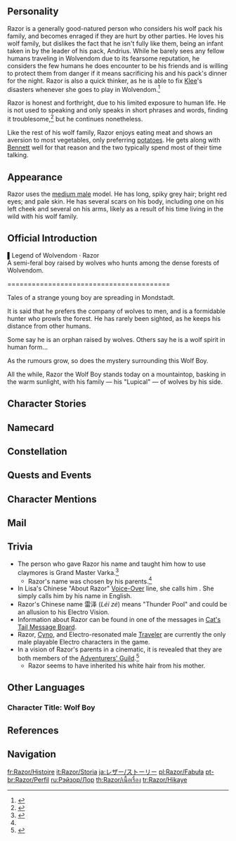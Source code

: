 {{CharacterTabs}}
{{Quote|Some say he is an orphan raised by wolves. Others say he is a wolf spirit in human form.<br />He is most at home in the wild, fighting with claw and thunder.<br />To this day the wolf boy can be found prowling the forest, where he and his wolf pack hunt to survive using nothing more than their animal instincts.|Description from the Official Website<ref>Official ''Genshin Impact'' Website: [https://genshin.hoyoverse.com/en/character/mondstadt?char=6 Razor]</ref>}}

==Personality==
{{Quote|A boy who lives among the wolves in Wolvendom of Mondstadt, away from human civilization. As agile as lightning.|In-game character attributes and profile page text}}
Razor is a generally good-natured person who considers his wolf pack his family, and becomes enraged if they are hurt by other parties. He loves his wolf family, but dislikes the fact that he isn't fully like them, being an infant taken in by the leader of his pack, Andrius. While he barely sees any fellow humans traveling in Wolvendom due to its fearsome reputation, he considers the few humans he does encounter to be his friends and is willing to protect them from danger if it means sacrificing his and his pack's dinner for the night. Razor is also a quick thinker, as he is able to fix [[Klee]]'s disasters whenever she goes to play in Wolvendom.<ref>{{Ref/VO|Klee|About Razor}}</ref>

Razor is honest and forthright, due to his limited exposure to human life. He is not used to speaking and only speaks in short phrases and words, finding it troublesome,<ref>{{Ref/VO|Razor|Razor's Troubles}}</ref> but he continues nonetheless.

Like the rest of his wolf family, Razor enjoys eating meat and shows an aversion to most vegetables, only preferring [[potato]]es. He gets along with [[Bennett]] well for that reason and the two typically spend most of their time talking.

==Appearance==
{{See also|Wild Sprint}}
<!-- Keep appearance section short and concise. Limit to 3-4 sentences. Outfits should be described on the outfit pages. -->
Razor uses the [[:Category:Medium Male Characters|medium male]] model. He has long, spiky grey hair; bright red eyes; and pale skin. He has several scars on his body, including one on his left cheek and several on his arms, likely as a result of his time living in the wild with his wolf family.

==Official Introduction==
{{Official Introduction
|title = A semi-feral boy raised by wolves who hunts among the dense forests of Wolvendom.
|link = https://www.facebook.com/Genshinimpact/posts/518257822357746
|character = Razor}}
{{Quote|F-r-i-e-n-d.|Razor's first word in a human language, taught to him by Grand Master [[Varka]]<ref>Official Genshin Impact Facebook, [https://www.facebook.com/Genshinimpact/posts/520979302085598 Razor's Introduction]</ref>}}
▌Legend of Wolvendom · Razor<br />
A semi-feral boy raised by wolves who hunts among the dense forests of Wolvendom.

<nowiki>========================================</nowiki>

Tales of a strange young boy are spreading in Mondstadt.

It is said that he prefers the company of wolves to men, and is a formidable hunter who prowls the forest. He has rarely been sighted, as he keeps his distance from other humans.

Some say he is an orphan raised by wolves. Others say he is a wolf spirit in human form...

As the rumours<!--spelled this way in the official post, do not change to American English spelling--> grow, so does the mystery surrounding this Wolf Boy.

All the while, Razor the Wolf Boy stands today on a mountaintop, basking in the warm sunlight, with his family — his "Lupical" — of wolves by his side.

==Character Stories==
{{Character Story
|title1        = Character Details
|text1         = <p>Razor is a boy whose identity is shrouded in mystery. He lives in [[Wolvendom]] and is rarely spotted by the citizens of [[Mondstadt]].</p><p>According to a handful of eyewitness accounts, Razor has keen senses and is highly agile, traversing the forest at breakneck speed. He is often seen in the company of his wolf pack, while generally avoiding contact with humans.</p><p>Some speculate that he was an orphan raised by the wolves, while others say he is a wolf spirit that has taken on a human form.</p><p>Such rumors only add to the mystery of the "Wolf Boy," as the denizens of Mondstadt call him.</p><p>Meanwhile, Razor the Wolf Boy stands all the while on the hilltops with his head held high, basking in the warm sunlight.</p>
|mention1      = 

|title2        = Character Story 1
|friendship2   = 2
|text2         = <p>Razor lives among the wolves night and day.</p><p>All of them are as close with Razor as they could possibly be. Which wolf has the loudest howl, which wolf runs the fastest, which wolf is the best at ambushing &mdash; there isn't a wolf Razor doesn't know.</p><p>He can sense the mood of the wind, smell a scent from miles away, and knows many practical applications for plants of all kinds. The one thing he can't bring to mind is the faces of his parents.</p><p>What kind of people were they? No matter how hard he tries, he cannot remember.</p><p>His memory starts after his life with the wolves had already begun. The wolves took him in as part of their "Lupical" &mdash; a word he was taught by [[Andrius|someone else]], which means family.</p>
|mention2      = Andrius,Razor's Mother,Razor's Father

|title3        = Character Story 2
|friendship3   = 3
|text3         = <p>Tiny singing things are flying in the sky.</p><p>The clouds are long and fluffy, like a wolf's tail.</p><p>Razor's world is a simple one.</p><p>On a sunny day, you run around hunting or try and beat your prey to the ripe fruits, on a rainy day, you hide out in a hollow tree and fall asleep hugging a furry lupine friend, with some grass and leaves for a pillow.</p><p>Eat as much as you can and drink plenty of water. Cool off in the lake when you're hot, and go find some juicy berries when you're thirsty.</p><p>Razor looks at his body and then at the bodies of his kin.</p><p>He knows he is different from them.</p><p>But there's nothing wrong with that, as far as Razor is concerned.</p>
|mention3      = 

|title4        = Character Story 3
|friendship4   = 4
|text4         = <p>One day, a [[Varka|tall man]] came to the mountains and disrupted Razor's peaceful life.</p><p>Razor did not know who the man was, only that he was a human. Seeing the confused look on Razor's face, the man gave him a friendly smile.</p><p>"Hey buddy! Why don't you come back down to Mondstadt with me?"</p><p>The man offered his hand to Razor as he spoke.</p><p>But neither Razor nor the wolves understood the gesture. Feeling protective, the wolves placed themselves between Razor and the man to keep him away.</p><p>Razor ducked down beneath the wolves' furry tails. He looked at his body, and then peered out through the gaps in the wolf fur to get a look at the man's.</p><p>Razor knew he wasn't the most intelligent of beings, and was at a loss to answer the question that has been in his mind ever since that day.</p><p>"Am I a human, or a wolf?"</p>
|mention4      = Varka

|title5        = Character Story 4
|friendship5   = 5
|text5         = <p>It was that man who gave Razor his name.</p><p>The simple Wolf Boy could not understand the intricacies of human language, but he knew from the look on the man's face when he produced this sound that the man was giving him a name.</p><p>"Rae-zer."</p><p>The shadows cast by the trees of Wolvendom grew short, and then grew long again.</p><p>The man taught Razor how to swing a sword. Unwieldy though this steel claw may be, thought Razor, it was at least sharp enough to cut through tree branches.</p><p>"Now you can protect your friends."</p><p>"Fr-ren-dzz..."</p><p>Razor imitated the sounds the man made, without understanding what they meant.</p><p>Similarly, he did not understand why the names of things were all that important in the first place. After all, he never learned the name of that man before he left.</p>
|mention5      = Varka

|title6        = Character Story 5
|friendship6   = 6
|text6         = <p>"Master, what is... 'friends'?"</p><p>Razor once asked of his new mentor, working at the limits of his vocabulary.</p><p>His purple-clothed mentor seemed to know it all, from how to make hash browns from potatoes in the ground, to the name of the brightest star in the summer night sky.</p><p>However, [[Lisa]] simply smiled and yawned without answering him.</p><p>Razor thought about it when the wind blew, when the rain fell &mdash; even when [[Wolfhook]] berries got stuck in his fur. He just couldn't figure it out.</p><p>Until one day, Razor met a bright-red, 'burny' girl.</p><p>They stood in the wind together, got soaked in the rain together &mdash; she even rolled around in Wolfhook bushes with him.</p><p>Her name was [[Klee]]. When Razor played with her, it was like being a wolf pup again.</p><p>"Friends... is... Lupical."</p><p>Razor may not understand the complexity of human relationships, but he has an honest, primal loyalty to him.</p><p>"So... protect friends... Lupical... with life."</p><p>The wolf pack howls in the distance, summoning him home.</p><p>Razor still does not know if he is a human or a wolf.</p><p>But he is happy either way.</p>
|mention6      = Klee,Lisa

|title7        = Razor's Crude Wooden Crate
|friendship7   = 4
|text7         = <p>In a box so crudely made that one has to be extra careful when opening it lies Razor's greatest treasures.</p><p>The broken-off hilt of a greatsword, a children's storybook called The Wolf and the [[Windwheel Aster]], and a dry, withered four-leaf clover.</p><p>Though he understands neither the intricacies of human relations nor the ways of the world, Razor knows that these are gifts from the ones known as 'friends' &mdash; and that is what makes them his most treasured possessions of all.</p>
|mention7      = 

|title8        = Vision
|friendship8   = 6
|text8         = <p>The story of how Razor got his [[Vision]] is one of the few memories that he wishes he could forget.</p><p>One day, during a lightning storm, an [[Abyss Mage]] ambushed Razor from behind and dragged him away. The wolf pack ran to his aid and put up a fearless fight, but every last one of them was defeated by the Abyss Mage.</p><p>As he looked on helplessly at his dear companions being harmed, Razor let out an almighty roar like that of a cornered animal.</p><p>"Lupical!"</p><p>Fueled by his almighty fury, a lightning-like power grew inside, and suddenly an overload of elemental energy was flowing within him.</p><p>He was ready to protect. He was ready to avenge.</p><p>He threw off his shackles and raised his weapon.</p><p>The Abyss Mage was overwhelmed and defeated by a wild, unfettered frenzy of Electro energy, but this time it was too late to save Razor's wolven companions.</p><p>...</p><p>Though he had obtained a Vision, Razor was still unable to manipulate Electro energy with finesse. One day many moons later, when he met the Witch of Purple Rose, Lisa, he began to study human knowledge.</p><p>"Friends, hurt... Never again! I will... protect them."</p><p>With each day, Razor grew more skilled in the use of his Vision. He made a silent promise to himself: "I will become stronger. I will become the strongest of them all."</p><p>Because the day may come when his Lupical faces another threat, and this time, he will protect them.</p>
|mention8      = Lisa
}}

==Namecard==
{{Namecard|Razor: Wolvensprint}}

==Constellation==
{{Constellation Lore|Lupus Minor}}

==Quests and Events==
{{Quests and Events}}

==Character Mentions==
{{Character Mentions}}

==Mail==
{{Mails by Category List|Razor Mails|noheader=1}}

==Trivia==
* The person who gave Razor his name and taught him how to use claymores is Grand Master Varka.<ref>{{Ref/VO|Razor|About Varka: Memory}}</ref>
** Razor's name was chosen by his parents.<ref name="aroma of the past" />
* In Lisa's Chinese "About Razor" [[Lisa/Voice-Overs|Voice-Over]] line, she calls him {{Lang|"Little Wolfie"|zh=小狼狼|zh_rm=Xiǎo Lángláng|zh_tl=Little Wolf-Wolf}}. She simply calls him by his name in English.
* Razor's Chinese name 雷泽 (''Léi zé'') means "Thunder Pool" and could be an allusion to his Electro Vision.
* Information about Razor can be found in one of the messages in  [[Cat's Tail Message Board]].
* Razor, [[Cyno]], and Electro-resonated male [[Traveler]] are currently the only male playable Electro characters in the game.
* In a vision of Razor's parents in a cinematic, it is revealed that they are both members of the [[Adventurers' Guild]].<ref name="aroma of the past">{{Ref/Quest|Aroma of the Past (Quest)}}</ref>
** Razor seems to have inherited his white hair from his mother.

==Other Languages==
===Character Title: Wolf Boy===
{{Other Languages
|en      = Wolf Boy
|zhs     = 狼少年
|zhs_rm  = Láng Shàonián
|zht     = 狼少年
|zht_rm  = Láng Shàonián
|zh_tl   = Wolf Boy
|ja      = 狼少年
|ja_rm   = Ookami Shounen
|ja_tl   = Wolf Boy
|ko      = 늑대{{tt|소년|少年}}
|ko_rm   = Neukdae-Sonyeon
|ko_tl   = Wolf Boy
|es      = El Niño-lobo
|es_tl   = The Wolf-Boy
|fr      = Enfant-loup
|fr_tl   = Wolf Child
|ru      = Инстинкт стаи
|ru_tl   = Pack Instinct
|th      = ลูกหมาป่า
|th_rm   = Luk Ma-pa
|th_tl   = Wolf Child
|vi      = Thiếu Niên Sói
|vi_tl   = Wolf Teen
|de      = Wolfsjunge
|de_tl   = Wolf Boy
|id      = Wolf Boy
|pt      = Lobo Jovem
|pt_tl   = 
|tr      = Kurt Çocuk
|tr_tl   = 
|it      = Ragazzo lupo
|it_tl   = Wolf Boy
}}

==References==
{{Reflist|2}}

==Navigation==
{{Character Navbox|link type=lore}}

[[fr:Razor/Histoire]]
[[it:Razor/Storia]]
[[ja:レザー/ストーリー]]
[[pl:Razor/Fabuła]]
[[pt-br:Razor/Perfil]]
[[ru:Рэйзор/Лор]]
[[th:Razor/เนื้อเรื่อง]]
[[tr:Razor/Hikaye]]
